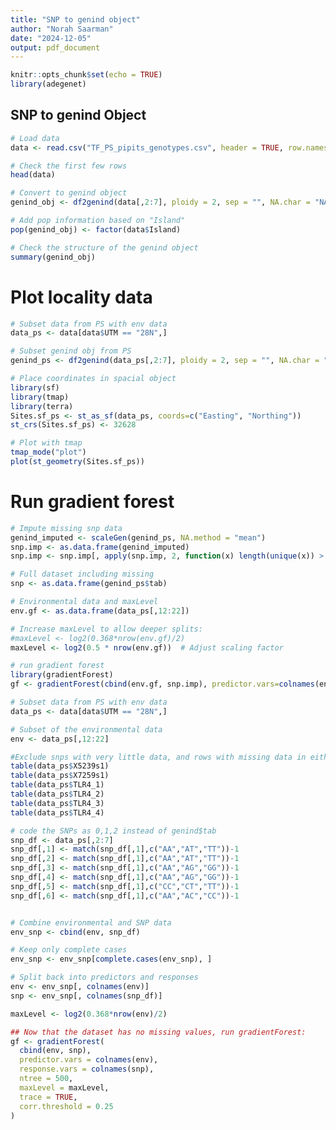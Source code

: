 ```yaml
---
title: "SNP to genind object"
author: "Norah Saarman"
date: "2024-12-05"
output: pdf_document
---
```


```r
knitr::opts_chunk$set(echo = TRUE)
library(adegenet)
```

## SNP to genind Object
```r
# Load data
data <- read.csv("TF_PS_pipits_genotypes.csv", header = TRUE, row.names = 1)

# Check the first few rows
head(data)

# Convert to genind object
genind_obj <- df2genind(data[,2:7], ploidy = 2, sep = "", NA.char = "NA")

# Add pop information based on "Island"
pop(genind_obj) <- factor(data$Island)

# Check the structure of the genind object
summary(genind_obj)

```
# Plot locality data
```r
# Subset data from PS with env data
data_ps <- data[data$UTM == "28N",]

# Subset genind obj from PS
genind_ps <- df2genind(data_ps[,2:7], ploidy = 2, sep = "", NA.char = "NA")

# Place coordinates in spacial object
library(sf)
library(tmap)
library(terra)
Sites.sf_ps <- st_as_sf(data_ps, coords=c("Easting", "Northing"))
st_crs(Sites.sf_ps) <- 32628

# Plot with tmap
tmap_mode("plot")
plot(st_geometry(Sites.sf_ps))
```
# Run gradient forest
```r
# Impute missing snp data
genind_imputed <- scaleGen(genind_ps, NA.method = "mean")
snp.imp <- as.data.frame(genind_imputed)
snp.imp <- snp.imp[, apply(snp.imp, 2, function(x) length(unique(x)) > 1)]  # Remove invariant SNPs

# Full dataset including missing
snp <- as.data.frame(genind_ps$tab)

# Environmental data and maxLevel
env.gf <- as.data.frame(data_ps[,12:22])

# Increase maxLevel to allow deeper splits:
#maxLevel <- log2(0.368*nrow(env.gf)/2)
maxLevel <- log2(0.5 * nrow(env.gf))  # Adjust scaling factor

# run gradient forest
library(gradientForest)
gf <- gradientForest(cbind(env.gf, snp.imp), predictor.vars=colnames(env.gf), response.vars=colnames(snp), ntree=500, maxLevel=maxLevel, trace=T, corr.threshold=0.250) # Reduce corr.threshold
```
```r

# Subset data from PS with env data
data_ps <- data[data$UTM == "28N",]

# Subset of the environmental data
env <- data_ps[,12:22]

#Exclude snps with very little data, and rows with missing data in either env.gf or snp:
table(data_ps$X5239s1)
table(data_ps$X7259s1)
table(data_ps$TLR4_1)
table(data_ps$TLR4_2)
table(data_ps$TLR4_3)
table(data_ps$TLR4_4)

# code the SNPs as 0,1,2 instead of genind$tab
snp_df <- data_ps[,2:7]
snp_df[,1] <- match(snp_df[,1],c("AA","AT","TT"))-1
snp_df[,2] <- match(snp_df[,1],c("AA","AT","TT"))-1
snp_df[,3] <- match(snp_df[,1],c("AA","AG","GG"))-1
snp_df[,4] <- match(snp_df[,1],c("AA","AG","GG"))-1
snp_df[,5] <- match(snp_df[,1],c("CC","CT","TT"))-1
snp_df[,6] <- match(snp_df[,1],c("AA","AC","CC"))-1


# Combine environmental and SNP data
env_snp <- cbind(env, snp_df)

# Keep only complete cases
env_snp <- env_snp[complete.cases(env_snp), ]

# Split back into predictors and responses
env <- env_snp[, colnames(env)]
snp <- env_snp[, colnames(snp_df)]

maxLevel <- log2(0.368*nrow(env)/2)

## Now that the dataset has no missing values, run gradientForest:
gf <- gradientForest(
  cbind(env, snp),
  predictor.vars = colnames(env),
  response.vars = colnames(snp),
  ntree = 500,
  maxLevel = maxLevel,
  trace = TRUE,
  corr.threshold = 0.25
)
```
